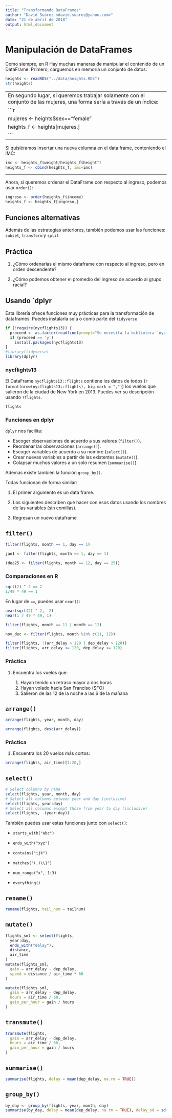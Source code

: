 ```yaml
---
title: "Transformando DataFrames"
author: "David Suárez <david.suarez@yahoo.com>"
date: "21 de abril de 2018"
output: html_document
---
```


# Manipulación de DataFrames

Como siempre, en R Hay muchas maneras de manipular el contenido de un DataFrame. Primero, carguemos en memoria un conjunto de datos:

```r
heights <- readRDS("../data/heights.RDS")
str(heights)
```
---
En segundo lugar, si queremos trabajar solamente con el conjunto de las mujeres, una forma sería a través de un índice:
```r
mujeres <- heights$sex=="female"
heights_f <- heights[mujeres,]
```
---

Si quisiéramos insertar una nueva columna en el data frame, conteniendo el IMC:
```r
imc <- heights_f$weight/heights_f$height^2
heights_f <- cbind(heights_f, imc=imc)
```

---

Ahora, si queremos ordenar el DataFrame con respecto al ingreso, podemos usar `order()`:
```r
ingreso <- order(heights_f$income)
heights_f <- heights_f[ingreso,]
```

## Funciones alternativas

Además de las estrategias anteriores, también podemos usar las funciones: `subset`, `transform` y `split`

## Práctica

1. ¿Cómo ordenarías el mismo dataframe con respecto al ingreso, pero en orden descendente?

2. ¿Cómo podemos obtener el promedio del ingreso de acuerdo al grupo racial?

## Usando `dplyr

Esta librería ofrece funciones muy prácticas para la transformación de dataframes. Puedes instalarla sola o como parte del `tidyverse`

```r
if (!require(nycflights13)) {
  proceed <- as.factor(readline(prompt="Se necesita la biblioteca `nycflights13`, ¿quieres instalarla? (y/n): "), levels=c('y', 'n'))
  if (proceed == 'y')
    install.packages(nycflights13)
}
#library(tidyverse)
library(dplyr)
```

### nycflights13

El DataFrame `nycflights13::flights` contiene los datos de todos (`r format(nrow(nycflights13::flights), big.mark = ",")`) los vuelos que salieron de la ciudad de New York en 2013. Puedes ver su descripción usando `?flights`.

```r
flights
```

### Funciones en dplyr

`dplyr` nos facilita:

* Escoger observaciones de acuerdo a sus valores (`filter()`).
* Reordenar las observaciones (`arrange()`).
* Escoger variables de acuerdo a su nombre (`select()`).
* Crear nuevas variables a partir de las existentes (`mutate()`).
* Colapsar muchos valores a un solo resumen (`summarise()`).

Además existe también la función `group_by()`.

Todas funcionan de forma similar:

1.  El primer argumento es un data frame.

1.  Los siguientes describen qué hacer con esos datos usando los nombres de las variables (sin comillas).
    
1.  Regresan un nuevo dataframe

## `filter()`

```r
filter(flights, month == 1, day == 1)
```


```r
jan1 <- filter(flights, month == 1, day == 1)
```

```r
(dec25 <- filter(flights, month == 12, day == 25))
```

### Comparaciones en R

```r
sqrt(2) ^ 2 == 2
1/49 * 49 == 1
```

En lugar de `==`, puedes usar `near()`:

```r
near(sqrt(2) ^ 2,  2)
near(1 / 49 * 49, 1)
```

```r
filter(flights, month == 11 | month == 12)
```

```r
nov_dec <- filter(flights, month %in% c(11, 12))
```

```r
filter(flights, !(arr_delay > 120 | dep_delay > 120))
filter(flights, arr_delay <= 120, dep_delay <= 120)
```

### Práctica

1.  Encuentra los vuelos que:

    1. Hayan tenido un retraso mayor a dos horas
    1. Hayan volado hacia San Franciso (SFO)
    1. Salieron de las 12 de la noche a las 6 de la mañana


## `arrange()`

```r
arrange(flights, year, month, day)
```

```r
arrange(flights, desc(arr_delay))
```

### Práctica

1.  Encuentra los 20 vuelos más cortos:

```r
arrange(flights, air_time)[1:20,]
```



## `select()`

```r
# Select columns by name
select(flights, year, month, day)
# Select all columns between year and day (inclusive)
select(flights, year:day)
# Select all columns except those from year to day (inclusive)
select(flights, -(year:day))
```

También puedes usar estas funciones junto con `select()`:

* `starts_with("abc")`

* `ends_with("xyz")`

* `contains("ijk")`

* `matches("(.)\\1")`
   
*  `num_range("x", 1:3)`

* `everything()`

## `rename()`

```r
rename(flights, tail_num = tailnum)
```

## `mutate()`

```r
flights_sml <- select(flights, 
  year:day, 
  ends_with("delay"), 
  distance, 
  air_time
)
mutate(flights_sml,
  gain = arr_delay - dep_delay,
  speed = distance / air_time * 60
)
```


```r
mutate(flights_sml,
  gain = arr_delay - dep_delay,
  hours = air_time / 60,
  gain_per_hour = gain / hours
)
```

## `transmute()`

```r
transmute(flights,
  gain = arr_delay - dep_delay,
  hours = air_time / 60,
  gain_per_hour = gain / hours
)
```

## `summarise()`


```r
summarise(flights, delay = mean(dep_delay, na.rm = TRUE))
```

## `group_by()`
```r
by_day <- group_by(flights, year, month, day)
summarise(by_day, delay = mean(dep_delay, na.rm = TRUE), delay_sd = sd(dep_delay, na.rm =TRUE))
```